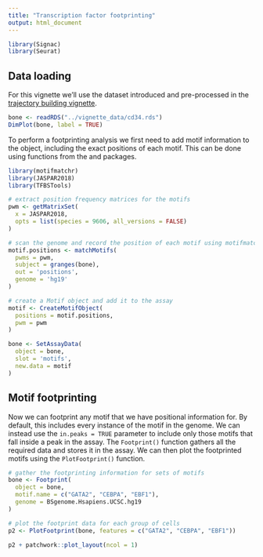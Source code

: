 ```yaml
---
title: "Transcription factor footprinting"
output: html_document
---
```


```r
library(Signac)
library(Seurat)
```

## Data loading

For this vignette we'll use the dataset introduced and pre-processed in the
[trajectory building vignette](https://satijalab.org/signac/articles/monocle.html).

```r
bone <- readRDS("../vignette_data/cd34.rds")
DimPlot(bone, label = TRUE)
```

To perform a footprinting analysis we first need to add motif information to the
object, including the exact positions of each motif. This can be done using 
functions from the \code{motifmatchr} and \code{TFBSTools} packages.

```r
library(motifmatchr)
library(JASPAR2018)
library(TFBSTools)

# extract position frequency matrices for the motifs
pwm <- getMatrixSet(
  x = JASPAR2018,
  opts = list(species = 9606, all_versions = FALSE)
)

# scan the genome and record the position of each motif using motifmatchr
motif.positions <- matchMotifs(
  pwms = pwm,
  subject = granges(bone),
  out = 'positions',
  genome = 'hg19'
)

# create a Motif object and add it to the assay
motif <- CreateMotifObject(
  positions = motif.positions,
  pwm = pwm
)

bone <- SetAssayData(
  object = bone,
  slot = 'motifs',
  new.data = motif
)
```

## Motif footprinting

Now we can footprint any motif that we have positional information for. By
default, this includes every instance of the motif in the genome. We can instead
use the `in.peaks = TRUE` parameter to include only those motifs that fall
inside a peak in the assay. The `Footprint()` function gathers all the required
data and stores it in the assay. We can then plot the footprinted motifs using
the `PlotFootprint()` function.

```r
# gather the footprinting information for sets of motifs
bone <- Footprint(
  object = bone,
  motif.name = c("GATA2", "CEBPA", "EBF1"),
  genome = BSgenome.Hsapiens.UCSC.hg19
)

# plot the footprint data for each group of cells
p2 <- PlotFootprint(bone, features = c("GATA2", "CEBPA", "EBF1"))
```

```r
p2 + patchwork::plot_layout(ncol = 1)
```
